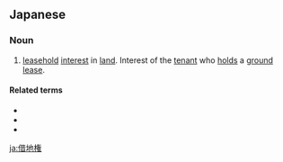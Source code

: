 ==Japanese==
{{ja-kanjitab|しゃく|ち|けん|yomi=o}}

===Noun===
{{ja-noun|しゃくちけん}}

# [[leasehold]] [[interest]] in [[land]]. Interest of the [[tenant]] who [[hold|holds]] a [[ground]] [[lease]].

====Related terms====
* {{l|ja|賃借権}}
* {{l|ja|地上権}}
* {{l|ja|底地}}

[[ja:借地権]]